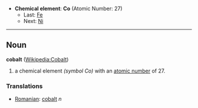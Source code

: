 *'''Chemical element''': '''Co''' (Atomic Number: 27)
**Last: [[Iron|Fe]]
**Next: [[Nickel|Ni]]
----
== Noun ==
'''cobalt''' ([[en:Cobalt|Wikipedia:Cobalt]])

# a chemical element ''(symbol Co)'' with an [[atomic number]] of 27.

===Translations===
*[[Romanian]]: [[cobalt]] ''n''